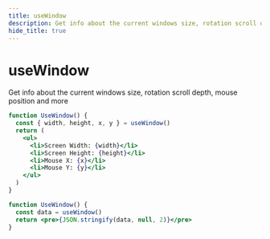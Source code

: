 ```yaml
---
title: useWindow
description: Get info about the current windows size, rotation scroll depth, mouse position and more
hide_title: true
---
```


<MainText>
<h1>useWindow</h1>
Get info about the current windows size, rotation scroll depth, mouse position and more
</MainText>





<Tabs>

<TabItem value='sim' label="Simple">

```jsx live 
function UseWindow() {
  const { width, height, x, y } = useWindow()
  return (
    <ul>
      <li>Screen Width: {width}</li>
      <li>Screen Height: {height}</li>
      <li>Mouse X: {x}</li>
      <li>Mouse Y: {y}</li>
    </ul>
  )
}
``` 

</TabItem>

<TabItem value='adv' label="Advanced">

```jsx live 
function UseWindow() {
  const data = useWindow()
  return <pre>{JSON.stringify(data, null, 2)}</pre>
}
``` 

</TabItem>

</Tabs>